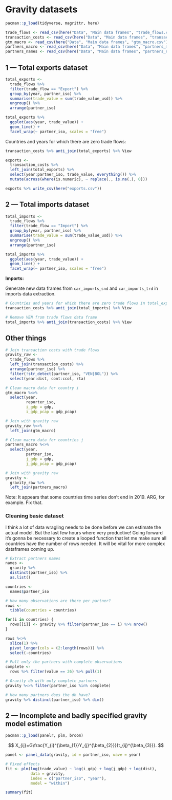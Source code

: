 # Gravity datasets

```r
pacman::p_load(tidyverse, magrittr, here)
```

```r
trade_flows <- read_csv(here("Data", "Main data frames", "trade_flows.csv"))
transaction_costs <- read_csv(here("Data", "Main data frames", "transaction_costs.csv"))
gtm_macro <- read_csv(here("Data", "Main data frames", "gtm_macro.csv"))
partners_macro <- read_csv(here("Data", "Main data frames", "partners_macro.csv"))
partners_names <- read_csv(here("Data", "Main data frames", "partners_names.csv"))
```

## 1 --- Total exports dataset

```r
total_exports <- 
  trade_flows %>% 
  filter(trade_flow == "Export") %>% 
  group_by(year, partner_iso) %>% 
  summarise(trade_value = sum(trade_value_usd)) %>% 
  ungroup() %>% 
  arrange(partner_iso)
```

```r
total_exports %>% 
  ggplot(aes(year, trade_value)) +
  geom_line() +
  facet_wrap(~ partner_iso, scales = "free")
```

Countries and years for which there are zero trade flows:

```r
transaction_costs %>% anti_join(total_exports) %>% View
```

```r
exports <- 
  transaction_costs %>% 
  left_join(total_exports) %>% 
  select(year:partner_iso, trade_value, everything()) %>% 
  mutate(across(where(is.numeric), ~ replace(., is.na(.), 0)))

exports %>% write_csv(here("exports.csv"))
```

## 2 --- Total imports dataset

```r
total_imports <- 
  trade_flows %>% 
  filter(trade_flow == "Import") %>% 
  group_by(year, partner_iso) %>% 
  summarise(trade_value = sum(trade_value_usd)) %>% 
  ungroup() %>% 
  arrange(partner_iso)
```

```r
total_imports %>% 
  ggplot(aes(year, trade_value)) +
  geom_line() +
  facet_wrap(~ partner_iso, scales = "free")
```

**Imports:**

Generate new data frames from `car_imports_snd` and `car_imports_trd` in imports data extraction.

```r
# Countries and years for which there are zero trade flows in total_exports
transaction_costs %>% anti_join(total_imports) %>% View

# Remove VEN from trade flows data frame
total_imports %>% anti_join(transaction_costs) %>% View
```

## Other things

```r
# Join transaction costs with trade flows
gravity_raw <- 
  trade_flows %>% 
  left_join(transaction_costs) %>% 
  arrange(partner_iso) %>% 
  filter(!str_detect(partner_iso, "VEN|BOL")) %>% 
  select(year:dist, cont:ccol, rta)
```

```r
# Clean macro data for country i
gtm_macro %<>% 
  select(year, 
         reporter_iso,
         i_gdp = gdp,
         i_gdp_pcap = gdp_pcap)

# Join with gravity raw
gravity_raw %<>% 
  left_join(gtm_macro)

# Clean macro data for countries j
partners_macro %<>% 
  select(year, 
         partner_iso,
         j_gdp = gdp,
         j_gdp_pcap = gdp_pcap)

# Join with gravity raw
gravity <- 
  gravity_raw %>% 
  left_join(partners_macro)
```

Note: It appears that some countries time series don't end in 2019. ARG, for example. Fix that.

### Cleaning basic dataset

I think a lot of data wragling needs to be done before we can estimate the actual model. But the last few hours where very productive! Going forward it's gonna be necessary to create a looped function that let me make sure all countries have the number of rows needed. It will be vital for more complex dataframes coming up.

```r
# Extract partners names
names <- 
  gravity %>% 
  distinct(partner_iso) %>% 
  as.list()

countries <- 
  names$partner_iso

# How many observations are there per partner?
rows <- 
  tibble(countries = countries)

for(i in countries) {
  rows[[i]] <- gravity %>% filter(partner_iso == i) %>% nrow()
}

rows %<>% 
  slice(1) %>% 
  pivot_longer(cols = (2:length(rows))) %>% 
  select(-countries)

# Pull only the partners with complete observations
complete <- 
  rows %>% filter(value == 26) %>% pull(1)
```

```r
# Gravity db with only complete partners
gravity %<>% filter(partner_iso %in% complete)

# How many partners does the db have?
gravity %>% distinct(partner_iso) %>% dim()
```

## 2 --- Incomplete and badly specified gravity model estimation

```r
pacman::p_load(panelr, plm, broom)
```

$$
X_{ij}=G\frac{Y_{i}^{\beta_{1}}Y_{j}^{\beta_{2}}}{t_{ij}^{\beta_{3}}}.
$$

```r
panel <- panel_data(gravity, id = partner_iso, wave = year)
```

```r
# Fixed effects
fit <- plm(log(trade_value) ~ log(i_gdp) + log(j_gdp) + log(dist),
           data = gravity,
           index = c("partner_iso", "year"),
           model = "within")

summary(fit)
```
